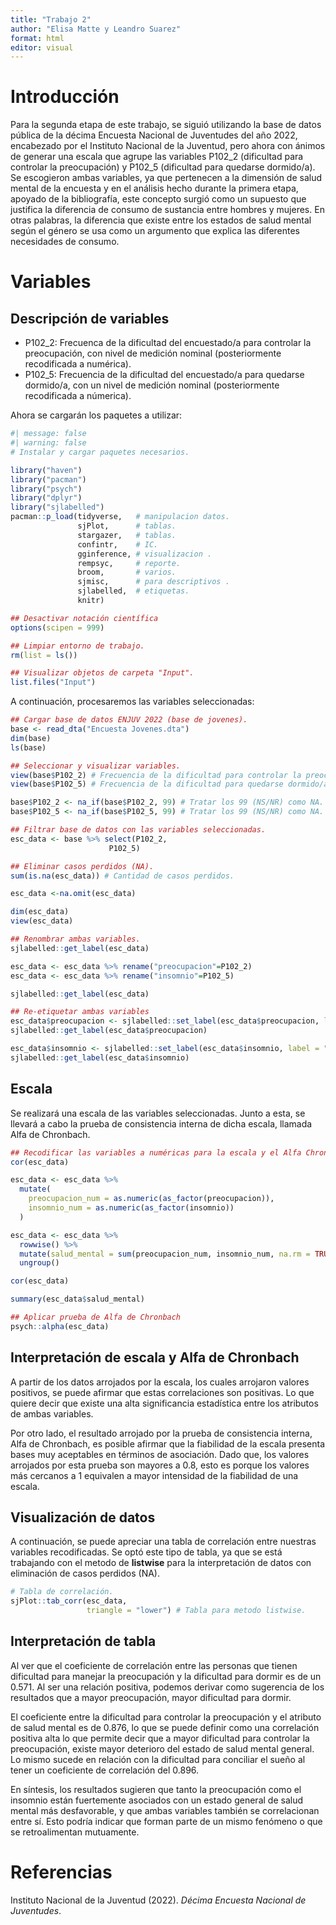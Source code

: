 ```yaml
---
title: "Trabajo 2"
author: "Elisa Matte y Leandro Suarez"
format: html
editor: visual
---
```


# Introducción

Para la segunda etapa de este trabajo, se siguió utilizando la base de datos pública de la décima Encuesta Nacional de Juventudes del año 2022, encabezado por el Instituto Nacional de la Juventud, pero ahora con ánimos de generar una escala que agrupe las variables P102_2 (dificultad para controlar la preocupación) y P102_5 (dificultad para quedarse dormido/a). Se escogieron ambas variables, ya que pertenecen a la dimensión de salud mental de la encuesta y en el análisis hecho durante la primera etapa, apoyado de la bibliografía, este concepto surgió como un supuesto que justifica la diferencia de consumo de sustancia entre hombres y mujeres. En otras palabras, la diferencia que existe entre los estados de salud mental según el género se usa como un argumento que explica las diferentes necesidades de consumo.

# Variables

## Descripción de variables

-   P102_2: Frecuenca de la dificultad del encuestado/a para controlar la preocupación, con nivel de medición nominal (posteriormente recodificada a numérica).
-   P102_5: Frecuencia de la dificultad del encuestado/a para quedarse dormido/a, con un nivel de medición nominal (posteriormente recodificada a númerica).

Ahora se cargarán los paquetes a utilizar:

```r
#| message: false
#| warning: false
# Instalar y cargar paquetes necesarios.

library("haven")
library("pacman")
library("psych")
library("dplyr")
library("sjlabelled")
pacman::p_load(tidyverse,   # manipulacion datos.
               sjPlot,      # tablas.
               stargazer,   # tablas.
               confintr,    # IC.
               gginference, # visualizacion .
               rempsyc,     # reporte.
               broom,       # varios.
               sjmisc,      # para descriptivos .
               sjlabelled,  # etiquetas.
               knitr)

## Desactivar notación científica
options(scipen = 999) 

## Limpiar entorno de trabajo.
rm(list = ls()) 

## Visualizar objetos de carpeta "Input".
list.files("Input")
```

A continuación, procesaremos las variables seleccionadas:

```r
## Cargar base de datos ENJUV 2022 (base de jovenes).
base <- read_dta("Encuesta Jovenes.dta")
dim(base)
ls(base) 

## Seleccionar y visualizar variables.
view(base$P102_2) # Frecuencia de la dificultad para controlar la preocupación
view(base$P102_5) # Frecuencia de la dificultad para quedarse dormido/a

base$P102_2 <- na_if(base$P102_2, 99) # Tratar los 99 (NS/NR) como NA.
base$P102_5 <- na_if(base$P102_5, 99) # Tratar los 99 (NS/NR) como NA.

## Filtrar base de datos con las variables seleccionadas.
esc_data <- base %>% select(P102_2, 
                      P102_5)

## Eliminar casos perdidos (NA).
sum(is.na(esc_data)) # Cantidad de casos perdidos.

esc_data <-na.omit(esc_data) 

dim(esc_data)
view(esc_data)

## Renombrar ambas variables.
sjlabelled::get_label(esc_data)

esc_data <- esc_data %>% rename("preocupacion"=P102_2)
esc_data <- esc_data %>% rename("insomnio"=P102_5)

sjlabelled::get_label(esc_data)

## Re-etiquetar ambas variables 
esc_data$preocupacion <- sjlabelled::set_label(esc_data$preocupacion, label = "Frecuencia : Preocupacion")
sjlabelled::get_label(esc_data$preocupacion)

esc_data$insomnio <- sjlabelled::set_label(esc_data$insomnio, label = "Frecuencia : Insomnio")
sjlabelled::get_label(esc_data$insomnio)
```

## Escala

Se realizará una escala de las variables seleccionadas. Junto a esta, se llevará a cabo la prueba de consistencia interna de dicha escala, llamada Alfa de Chronbach.

```r
## Recodificar las variables a numéricas para la escala y el Alfa Chronbach.
cor(esc_data)

esc_data <- esc_data %>%
  mutate(
    preocupacion_num = as.numeric(as_factor(preocupacion)),
    insomnio_num = as.numeric(as_factor(insomnio))
  )

esc_data <- esc_data %>%
  rowwise() %>%
  mutate(salud_mental = sum(preocupacion_num, insomnio_num, na.rm = TRUE)) %>%
  ungroup()

cor(esc_data)

summary(esc_data$salud_mental)

## Aplicar prueba de Alfa de Chronbach
psych::alpha(esc_data)
```

## Interpretación de escala y Alfa de Chronbach

A partir de los datos arrojados por la escala, los cuales arrojaron valores positivos, se puede afirmar que estas correlaciones son positivas. Lo que quiere decir que existe una alta significancia estadística entre los atributos de ambas variables.

Por otro lado, el resultado arrojado por la prueba de consistencia interna, Alfa de Chronbach, es posible afirmar que la fiabilidad de la escala presenta bases muy aceptables en términos de asociación. Dado que, los valores arrojados por esta prueba son mayores a 0.8, esto es porque los valores más cercanos a 1 equivalen a mayor intensidad de la fiabilidad de una escala.

## Visualización de datos

A continuación, se puede apreciar una tabla de correlación entre nuestras variables recodificadas. Se optó este tipo de tabla, ya que se está trabajando con el metodo de **listwise** para la interpretación de datos con eliminación de casos perdidos (NA).

```r
# Tabla de correlación.
sjPlot::tab_corr(esc_data, 
                 triangle = "lower") # Tabla para metodo listwise.
```

## Interpretación de tabla

Al ver que el coeficiente de correlación entre las personas que tienen dificultad para manejar la preocupación y la dificultad para dormir es de un 0.571. Al ser una relación positiva, podemos derivar como sugerencia de los resultados que a mayor preocupación, mayor dificultad para dormir.

El coeficiente entre la dificultad para controlar la preocupación y el atributo de salud mental es de 0.876, lo que se puede definir como una correlación positiva alta lo que permite decir que a mayor dificultad para controlar la preocupación, existe mayor deterioro del estado de salud mental general. Lo mismo sucede en relación con la dificultad para conciliar el sueño al tener un coeficiente de correlación del 0.896.

En síntesis, los resultados sugieren que tanto la preocupación como el insomnio están fuertemente asociados con un estado general de salud mental más desfavorable, y que ambas variables también se correlacionan entre sí. Esto podría indicar que forman parte de un mismo fenómeno o que se retroalimentan mutuamente.

# Referencias

Instituto Nacional de la Juventud (2022). *Décima Encuesta Nacional de Juventudes*.
